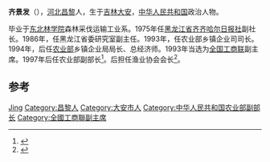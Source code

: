'''齐景发'''（{{bd|1943年|12月||}}），[[河北|河北]][[昌黎|昌黎]]人，生于[[吉林|吉林]][[大安市|大安]]，[[中华人民共和国|中华人民共和国]]政治人物。

毕业于[[东北林学院|东北林学院]]森林采伐运输工业系。1975年任[[黑龙江省|黑龙江省]][[齐齐哈尔日报社|齐齐哈尔日报社]]副社长。1986年，任黑龙江省委研究室副主任。1993年，任农业部乡镇企业司司长。1994年，后任[[农业部|农业部]]乡镇企业局局长、总经济师。1993年当选为[[全国工商联|全国工商联]]副主席。1997年后任农业部副部长<ref>{{cite news|title=2014全球潮人春节联欢晚会在深圳举行|url=http://www.chinanews.com/qxcz/2014/01-14/5736203.shtml|accessdate=2014-02-06|newspaper=中国新闻网}}</ref>。后担任渔业协会会长<ref>{{cite news|title=两岸渔业人士南宁畅谈“桂台农渔业合作”|url=http://www.chinanews.com/tw/2013/10-18/5399246.shtml|accessdate=2014-02-06|newspaper=中国新闻网}}</ref>。

== 参考 ==
{{reflist}}

{{中国政治人物小作品}}
{{中华全国工商业联合会第七届执行委员会}}

{{Authority control}}
{{DEFAULTSORT:Qi齐}}
[[Category:齊姓|Jing]]
[[Category:昌黎人|Category:昌黎人]]
[[Category:大安市人|Category:大安市人]]
[[Category:中华人民共和国农业部副部长|Category:中华人民共和国农业部副部长]]
[[Category:全國工商聯副主席|Category:全國工商聯副主席]]